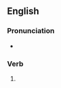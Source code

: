 ==English==

===Pronunciation===
* {{rhymes|en|ʌkt}}

===Verb===
{{head|en|verb form}}

# {{en-past of|luck}}